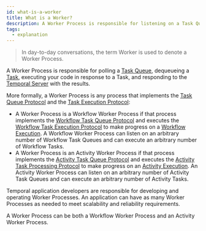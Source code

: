 ```yaml
---
id: what-is-a-worker
title: What is a Worker?
description: A Worker Process is responsible for listening on a Task Queue, dequeueing a Task, executing your code in response to a Task, and responding to the Temporal Server with the results.
tags:
  - explanation
---
```



> In day-to-day conversations, the term Worker is used to denote a Worker Process.

A Worker Process is responsible for polling a [Task Queue](#), dequeueing a [Task](#), executing your code in response to a Task, and responding to the [Temporal Server](#) with the results.

More formally, a Worker Process is any process that implements the [Task Queue Protocol](#) and the [Task Execution Protocol](#):

- A Worker Process is a Workflow Worker Process if that process implements the [Workflow Task Queue Protocol](#) and executes the [Workflow Task Execution Protocol](#) to make progress on a [Workflow Execution](#).
  A Workflow Worker Process can listen on an arbitrary number of Workflow Task Queues and can execute an arbitrary number of Workflow Tasks.
- A Worker Process is an Activity Worker Process if that process implements the [Activity Task Queue Protocol](#) and executes the [Activity Task Processing Protocol](#) to make progress on an [Activity Execution](#).
  An Activity Worker Process can listen on an arbitrary number of Activity Task Queues and can execute an arbitrary number of Activity Tasks.

Temporal application developers are responsible for developing and operating Worker Processes.
An application can have as many Worker Processes as needed to meet scalability and reliability requirements.

A Worker Process can be both a Workflow Worker Process and an Activity Worker Process.
